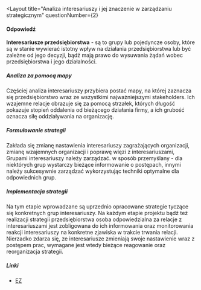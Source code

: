 
<Layout
  title="Analiza interesariuszy i jej znaczenie w zarządzaniu strategicznym"
  questionNumber={2}
>
#### Odpowiedź
**Interesariusze przedsiębiorstwa** - są to grupy lub pojedyncze osoby, które są w stanie wywierać istotny wpływ na działania przedsiębiorstwa lub być zależne od jego decyzji, bądź mają prawo do wysuwania żądań wobec przedsiębiorstwa i jego działalności. 

##### Analiza za pomocą mapy
Częściej analiza interesariuszy przybiera postać mapy, na której zaznacza się przedsiębiorstwo wraz ze wszystkimi najważniejszymi stakeholders. Ich wzajemne relacje obrazuje się za pomocą strzałek, których długość pokazuje stopień oddalenia od bieżącego działania firmy, a ich grubość oznacza siłę oddziaływania na organizację.

##### Formułowanie strategii
Zakłada się zmianę nastawienia interesariuszy zagrażających organizacji, zmianę wzajemnych organizacji i poprawę więzi z interesariuszami, Grupami interesariuszy należy zarządzać. w sposób przemyślany - dla niektórych grup wystarczy bieżące informowanie o postępach, innymi należy sukcesywnie zarządzać wykorzystując techniki optymalne dla odpowiednich grup.

##### Implementacja strategii
Na tym etapie wprowadzane są uprzednio opracowane strategie tyczące się konkretnych grup interesariuszy. Na każdym etapie projektu bądź też realizacji strategii przedsiębiorstwa osoba odpowiedzialna za relacje z interesariuszami jest zobligowana do ich informowania oraz monitorowania reakcji interesariuszy na konkretne zjawiska w trakcie trwania relacji. Nierzadko zdarza się, ze interesariusze zmieniają swoje nastawienie wraz z postępem prac, wymagane jest wtedy bieżące reagowanie oraz reorganizacja strategii.

##### Linki
- [EZ](https://mfiles.pl/pl/index.php/Analiza_interesariuszy_(Zarz%C4%85dzanie_strategiczne))
</Layout>